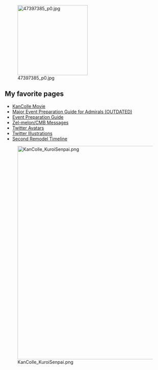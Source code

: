 [[File:47397385 p0.jpg|thumb|220px|right]]

==My favorite pages==

* [http://kancolle.wikia.com/wiki/KanColle_Movie KanColle Movie]
* [http://kancolle.wikia.com/wiki/User_blog:Shinhwalee/Major_Event_Preparation_Guide_for_Admirals_(OUTDATED) Major Event Preparation Guide for Admirals (OUTDATED)]
* [http://kancolle.wikia.com/wiki/Sandbox/Guides/Event_Preparation_Guide Event Preparation Guide]
* [http://kancolle.wikia.com/wiki/User:Zel-melon/CMB_Messages Zel-melon/CMB Messages]
* [http://kancolle.wikia.com/wiki/Internals/Files/Twitter_Avatars Twitter Avatars]
* [http://kancolle.wikia.com/wiki/Internals/Files/Twitter_Illustrations Twitter Illustrations]
* [http://kancolle.wikia.com/wiki/Second_Remodel_Timeline Second Remodel Timeline]
[[File:KanColle_KuroiSenpai.png|thumb|left|670px]]